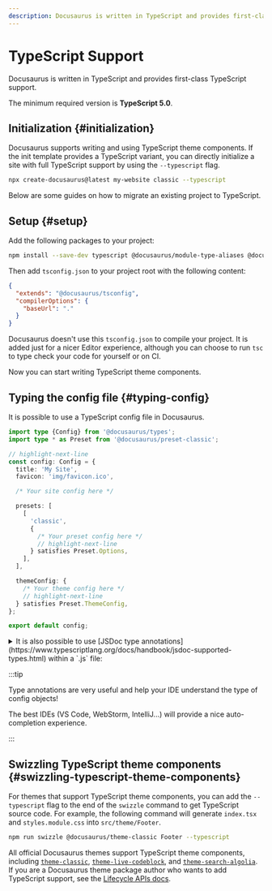 ```yaml
---
description: Docusaurus is written in TypeScript and provides first-class TypeScript support.
---
```


# TypeScript Support

Docusaurus is written in TypeScript and provides first-class TypeScript support.

The minimum required version is **TypeScript 5.0**.

## Initialization {#initialization}

Docusaurus supports writing and using TypeScript theme components. If the init template provides a TypeScript variant, you can directly initialize a site with full TypeScript support by using the `--typescript` flag.

```bash
npx create-docusaurus@latest my-website classic --typescript
```

Below are some guides on how to migrate an existing project to TypeScript.

## Setup {#setup}

Add the following packages to your project:

```bash npm2yarn
npm install --save-dev typescript @docusaurus/module-type-aliases @docusaurus/tsconfig @docusaurus/types
```

Then add `tsconfig.json` to your project root with the following content:

```json title="tsconfig.json"
{
  "extends": "@docusaurus/tsconfig",
  "compilerOptions": {
    "baseUrl": "."
  }
}
```

Docusaurus doesn't use this `tsconfig.json` to compile your project. It is added just for a nicer Editor experience, although you can choose to run `tsc` to type check your code for yourself or on CI.

Now you can start writing TypeScript theme components.

## Typing the config file {#typing-config}

It is possible to use a TypeScript config file in Docusaurus.

```ts title="docusaurus.config.ts"
import type {Config} from '@docusaurus/types';
import type * as Preset from '@docusaurus/preset-classic';

// highlight-next-line
const config: Config = {
  title: 'My Site',
  favicon: 'img/favicon.ico',

  /* Your site config here */

  presets: [
    [
      'classic',
      {
        /* Your preset config here */
        // highlight-next-line
      } satisfies Preset.Options,
    ],
  ],

  themeConfig: {
    /* Your theme config here */
    // highlight-next-line
  } satisfies Preset.ThemeConfig,
};

export default config;
```

<details>
  <summary>It is also possible to use [JSDoc type annotations](https://www.typescriptlang.org/docs/handbook/jsdoc-supported-types.html) within a `.js` file:</summary>

By default, the Docusaurus TypeScript config does not type-check JavaScript files.

The `// @ts-check` comment ensures the config file is properly type-checked when running `npx tsc`.

```js title="docusaurus.config.js"
// highlight-next-line
// @ts-check

// highlight-next-line
/** @type {import('@docusaurus/types').Config} */
const config = {
  tagline: 'Dinosaurs are cool',
  favicon: 'img/favicon.ico',

  /* Your site config here */

  presets: [
    [
      '@docusaurus/preset-classic',
      // highlight-next-line
      /** @type {import('@docusaurus/preset-classic').Options} */
      (
        {
          /* Your preset config here */
        }
      ),
    ],
  ],
  themeConfig:
    // highlight-next-line
    /** @type {import('@docusaurus/preset-classic').ThemeConfig} */
    (
      {
        /* Your theme config here */
      }
    ),
};

export default config;
```

</details>

:::tip

Type annotations are very useful and help your IDE understand the type of config objects!

The best IDEs (VS Code, WebStorm, IntelliJ...) will provide a nice auto-completion experience.

:::

## Swizzling TypeScript theme components {#swizzling-typescript-theme-components}

For themes that support TypeScript theme components, you can add the `--typescript` flag to the end of the `swizzle` command to get TypeScript source code. For example, the following command will generate `index.tsx` and `styles.module.css` into `src/theme/Footer`.

```bash npm2yarn
npm run swizzle @docusaurus/theme-classic Footer --typescript
```

All official Docusaurus themes support TypeScript theme components, including [`theme-classic`](./api/themes/theme-classic.mdx), [`theme-live-codeblock`](./api/themes/theme-live-codeblock.mdx), and [`theme-search-algolia`](./api/themes/theme-search-algolia.mdx). If you are a Docusaurus theme package author who wants to add TypeScript support, see the [Lifecycle APIs docs](./api/plugin-methods/extend-infrastructure.mdx#getTypeScriptThemePath).
